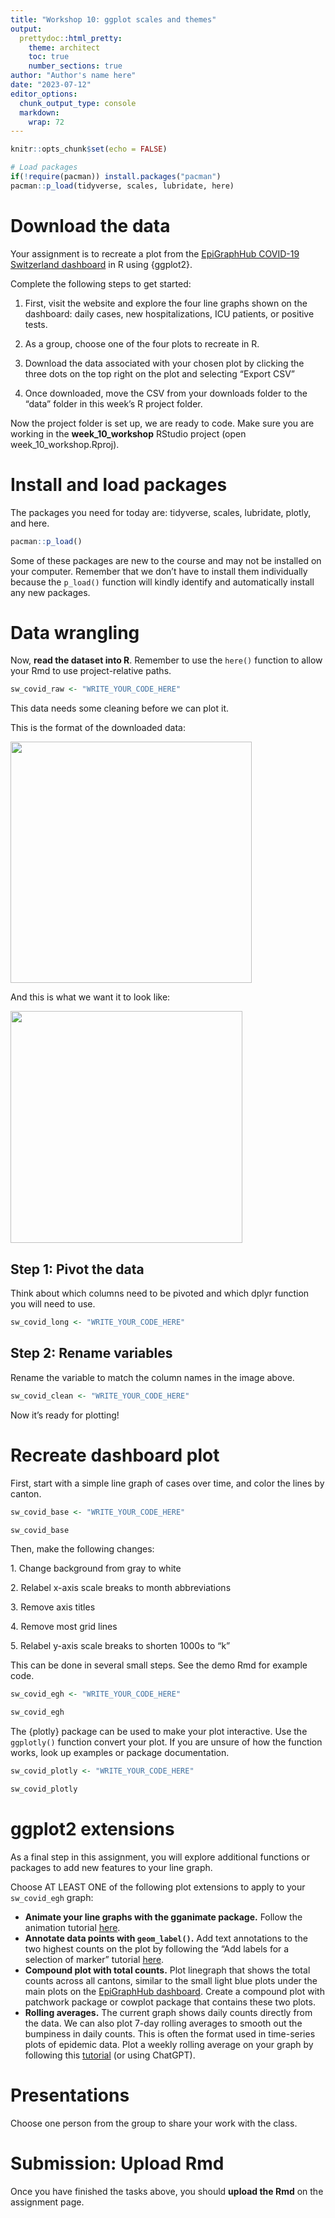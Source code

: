 ```yaml
---
title: "Workshop 10: ggplot scales and themes"
output:
  prettydoc::html_pretty:
    theme: architect
    toc: true
    number_sections: true
author: "Author's name here"
date: "2023-07-12"
editor_options: 
  chunk_output_type: console
  markdown: 
    wrap: 72
---
```


```r
knitr::opts_chunk$set(echo = FALSE)

# Load packages 
if(!require(pacman)) install.packages("pacman")
pacman::p_load(tidyverse, scales, lubridate, here)
```

# Download the data

Your assignment is to recreate a plot from the [EpiGraphHub COVID-19
Switzerland dashboard](https://epigraphhub.org/superset/dashboard/11) in
R using {ggplot2}.

Complete the following steps to get started:

1.  First, visit the website and explore the four line graphs shown on
    the dashboard: daily cases, new hospitalizations, ICU patients, or
    positive tests.

2.  As a group, choose one of the four plots to recreate in R.

3.  Download the data associated with your chosen plot by clicking the
    three dots on the top right on the plot and selecting "Export CSV"

4.  Once downloaded, move the CSV from your downloads folder to the
    "data" folder in this week's R project folder.

Now the project folder is set up, we are ready to code. Make sure you
are working in the **week_10_workshop** RStudio project (open
week_10_workshop.Rproj).

# Install and load packages

The packages you need for today are: tidyverse, scales, lubridate,
plotly, and here.

```r
pacman::p_load()
```

Some of these packages are new to the course and may not be installed on
your computer. Remember that we don't have to install them individually
because the `p_load()` function will kindly identify and automatically
install any new packages.

# Data wrangling

Now, **read the dataset into R**. Remember to use the `here()` function
to allow your Rmd to use project-relative paths.

```r
sw_covid_raw <- "WRITE_YOUR_CODE_HERE"
```

This data needs some cleaning before we can plot it.

This is the format of the downloaded data:

![](images/original_wide.png){width="386"}

And this is what we want it to look like:

![](images/pivoted_long.png){width="371"}

## **Step 1:** Pivot the data

Think about which columns need to be pivoted and which dplyr function
you will need to use.

```r
sw_covid_long <- "WRITE_YOUR_CODE_HERE"
```

## **Step 2:** Rename variables

Rename the variable to match the column names in the image above.

```r
sw_covid_clean <- "WRITE_YOUR_CODE_HERE"
```

Now it's ready for plotting!

# Recreate dashboard plot

First, start with a simple line graph of cases over time, and color the
lines by canton.

```r
sw_covid_base <- "WRITE_YOUR_CODE_HERE"

sw_covid_base
```

Then, make the following changes:

1\. Change background from gray to white

2\. Relabel x-axis scale breaks to month abbreviations

3\. Remove axis titles

4\. Remove most grid lines

5\. Relabel y-axis scale breaks to shorten 1000s to "k"

This can be done in several small steps. See the demo Rmd for example
code.

```r
sw_covid_egh <- "WRITE_YOUR_CODE_HERE"

sw_covid_egh
```

The {plotly} package can be used to make your plot interactive. Use the
`ggplotly()` function convert your plot. If you are unsure of how the
function works, look up examples or package documentation.

```r
sw_covid_plotly <- "WRITE_YOUR_CODE_HERE"

sw_covid_plotly
```

# ggplot2 extensions

As a final step in this assignment, you will explore additional
functions or packages to add new features to your line graph.

Choose AT LEAST ONE of the following plot extensions to apply to your
`sw_covid_egh` graph:

-   **Animate your line graphs with the gganimate package.** Follow the
    animation tutorial
    [here](https://r-graph-gallery.com/287-smooth-animation-with-tweenr.html).
-   **Annotate data points with `geom_label()`.** Add text annotations
    to the two highest counts on the plot by following the "Add labels
    for a selection of marker" tutorial
    [here](https://r-graph-gallery.com/275-add-text-labels-with-ggplot2.html).
-   **Compound plot with total counts.** Plot linegraph that shows the
    total counts across all cantons, similar to the small light blue
    plots under the main plots on the [EpiGraphHub
    dashboard](https://epigraphhub.org/superset/dashboard/11). Create a
    compound plot with patchwork package or cowplot package that
    contains these two plots.
-   **Rolling averages.** The current graph shows daily counts directly
    from the data. We can also plot 7-day rolling averages to smooth out
    the bumpiness in daily counts. This is often the format used in
    time-series plots of epidemic data. Plot a weekly rolling average on
    your graph by following this
    [tutorial](https://www.storybench.org/how-to-calculate-a-rolling-average-in-r)
    (or using ChatGPT).

# Presentations

Choose one person from the group to share your work with the class.

# Submission: Upload Rmd

Once you have finished the tasks above, you should **upload the Rmd** on
the assignment page.
